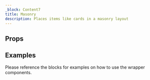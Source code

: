 ```yaml
---
_block: Content7
title: Masonry
description: Places items like cards in a masonry layout
---
```



## Props

<Props />

## Examples

Please reference the blocks for examples on how to use the wrapper components.
